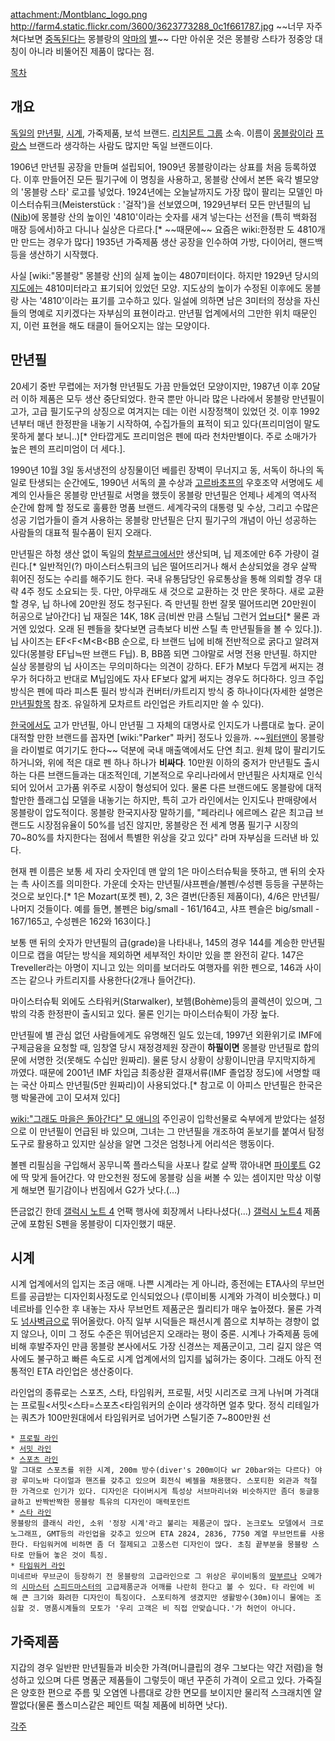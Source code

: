 attachment:/Montblanc_logo.png
http://farm4.static.flickr.com/3600/3623773288_0c1f661787.jpg
~~너무 자주 쳐다보면 [[중독]]된다는 몽블랑의 [[악마]]의 [[별]]~~
다만 아쉬운 것은 몽블랑 스타가 정중앙 대칭이 아니라 비뚤어진 제품이 많다는 점.

[[목차]]
== 개요 ==
[[독일]]의 [[만년필]], [[시계]], 가죽제품, 보석 브랜드. [[리치몬트 그룹]] 소속. 이름이 [[몽블랑]]이라 [[프랑스]] 브랜드라 생각하는 사람도 많지만 독일 브랜드이다.

1906년 만년필 공장을 만들며 설립되어, 1909년 몽블랑이라는 상표를 처음 등록하였다. 이후 만들어진 모든 필기구에 이 명칭을 사용하고, 몽블랑 산에서 본뜬 육각 별모양의 '몽블랑 스타' 로고를 넣었다. 1924년에는 오늘날까지도 가장 많이 팔리는 모델인 마이스터슈튀크(Meisterstück : '걸작')을 선보였으며, 1929년부터 모든 만년필의 닙([[Nib]])에 몽블랑 산의 높이인 '4810'이라는 숫자를 새겨 넣는다는 선전을 (특히 백화점 매장 등에서)하고 다니나 실상은 다르다.[* ~~때문에~~ 요즘은 wiki:한정판 도 4810개만 만드는 경우가 많다] 1935년 가죽제품 생산 공장을 인수하여 가방, 다이어리, 핸드백 등을 생산하기 시작했다.

사실 [wiki:"몽블랑" 몽블랑 산]의 실제 높이는 4807미터이다. 하지만 1929년 당시의 [[지도]]에는 4810미터라고 표기되어 있었던 모양. 지도상의 높이가 수정된 이후에도 몽블랑 사는 '4810'이라는 표기를 고수하고 있다. 일설에 의하면 남은 3미터의 정상을 자신들의 명예로 지키겠다는 자부심의 표현이라고. 만년필 업계에서의 그만한 위치 때문인지, 이런 표현을 해도 태클이 들어오지는 않는 모양이다.

== 만년필 ==
20세기 중반 무렵에는 저가형 만년필도 가끔 만들었던 모양이지만, 1987년 이후 20달러 이하 제품은 모두 생산 중단되었다. 한국 뿐만 아니라 많은 나라에서 몽블랑 만년필이 고가, 고급 필기도구의 상징으로 여겨지는 데는 이런 시장정책이 있었던 것. 이후 1992년부터 매년 한정판을 내놓기 시작하여, 수집가들의 표적이 되고 있다(프리미엄이 말도 못하게 붙다 보니..)[* 안타깝게도 프리미엄은 펜에 따라 천차만별이다. 주로 소매가가 높은 펜의 프리미엄이 더 세다.]. 

1990년 10월 3일 동서냉전의 상징물이던 베를린 장벽이 무너지고 동, 서독이 하나의 독일로 탄생되는 순간에도, 1990년 서독의 [[콜]] 수상과 [[고르바초프]]의 우호조약 서명에도 세계의 인사들은 몽블랑 만년필로 서명을 했듯이 몽블랑 만년필은 언제나 세계의 역사적 순간에 함께 할 정도로 훌륭한 명품 브랜드. 세계각국의 대통령 및 수상, 그리고 수많은 성공 기업가들이 즐겨 사용하는 몽블랑 만년필은 단지 필기구의 개념이 아닌 성공하는 사람들의 대표적 필수품이 된지 오래다.

만년필은 하청 생산 없이 독일의 [[함부르크]]에서만 생산되며, 닙 제조에만 6주 가량이 걸린다.[* 일반적인(?) 마이스터스튀크의 닙은 떨어뜨리거나 해서 손상되었을 경우 살짝 휘어진 정도는 수리를 해주기도 한다. 국내 유통담당인 유로통상을 통해 의뢰할 경우 대략 4주 정도 소요되는 듯. 다만, 아무래도 새 것으로 교환하는 것 만은 못하다. 새로 교환할 경우, 닙 하나에 20만원 정도 청구된다. 즉 만년필 한번 잘못 떨어뜨리면 20만원이 허공으로 날아간다] 닙 재질은 14K, 18K 금(비싼 만큼 스틸닙 그런거 [[업ㅂ다]][* 물론 과거엔 있었다. 오래 된 펜들을 찾다보면 금촉보다 비싼 스틸 촉 만년필들을 볼 수 있다.]). 닙 사이즈는 EF<F<M<B<BB 순으로, 타 브랜드 닙에 비해 전반적으로 굵다고 알려져 있다(몽블랑 EF닙≒딴 브랜드 F닙). B, BB쯤 되면 그야말로 서명 전용 만년필. 하지만 실상 몽블랑의 닙 사이즈는 무의미하다는 의견이 강하다. EF가 M보다 두껍게 써지는 경우가 허다하고 반대로 M닙임에도 자사 EF보다 얇게 써지는 경우도 허다하다.
잉크 주입 방식은 펜에 따라 피스톤 필러 방식과 컨버터/카트리지 방식 중 하나이다(자세한 설명은 [[만년필]]항목 참조. 유일하게 모차르트 라인업은 카트리지만 쓸 수 있다).

[[한국]]에서도 고가 만년필, 아니 만년필 그 자체의 대명사로 인지도가 나름대로 높다. 굳이 대적할 만한 브랜드를 꼽자면 [wiki:"Parker" 파커] 정도나 있을까. ~~[[워터맨]]이 몽블랑을 라이벌로 여기기도 한다~~ 덕분에 국내 매출액에서도 단연 최고. 원체 많이 팔리기도 하거니와, 위에 적은 대로 펜 하나 하나가 '''비싸다'''. 10만원 이하의 중저가 만년필도 출시하는 다른 브랜드들과는 대조적인데, 기본적으로 우리나라에서 만년필은 사치재로 인식되어 있어서 고가품 위주로 시장이 형성되어 있다. 물론 다른 브랜드에도 몽블랑에 대적할만한 플래그십 모델을 내놓기는 하지만, 특히 고가 라인에서는 인지도나 판매량에서 몽블랑이 압도적이다. 몽블랑 한국지사장 말하기를, "페라리나 에르메스 같은 최고급 브랜드도 시장점유율이 50%를 넘진 않지만, 몽블랑은 전 세계 명품 필기구 시장의 70~80%를 차지한다는 점에서 특별한 위상을 갖고 있다" 라며 자부심을 드러낸 바 있다.

현재 펜 이름은 보통 세 자리 숫자인데 맨 앞의 1은 마이스터슈튁을 뜻하고, 맨 뒤의 숫자는 촉 사이즈를 의미한다. 가운데 숫자는 만년필/샤프펜슬/볼펜/수성펜 등등을 구분하는 것으로 보인다.[* 1은 Mozart(포켓 펜), 2, 3은 결번(단종된 제품이다), 4/6은 만년필/나머지 것들이다. 예를 들면, 볼펜은 big/small - 161/164고, 샤프 펜슬은 big/small - 167/165고, 수성펜은 162와 163이다.]

보통 맨 뒤의 숫자가 만년필의 급(grade)을 나타내나, 145의 경우 144를 계승한 만년필이므로 캡을 여닫는 방식을 제외하면 세부적인 차이만 있을 뿐 완전히 같다. 147은 Treveller라는 아명이 지니고 있는 의미를 보더라도 여행자를 위한 펜으로, 146과 사이즈는 같으나 카트리지를 사용한다(2개나 들어간다).

마이스터슈튁 외에도 스타워커(Starwalker), 보헴(Bohème)등의 콜렉션이 있으며, 그밖의 각종 한정판이 출시되고 있다. 물론 인기는 마이스터슈튁이 가장 높다.

만년필에 별 관심 없던 사람들에게도 유명해진 일도 있는데, 1997년 외환위기로 IMF에 구제금융을 요청할 때, 임창열 당시 재정경제원 장관이 '''하필이면''' 몽블랑 만년필로 합의문에 서명한 것(못해도 수십만 원짜리). 물론 당시 상황이 상황이니만큼 무지막지하게 까였다. 때문에 2001년 IMF 차입금 최종상환 결재서류(IMF 졸업장 정도)에 서명할 때는 국산 아피스 만년필(5만 원짜리)이 사용되었다.[* 참고로 이 아피스 만년필은 한국은행 박물관에 고이 모셔져 있다]

[[wiki:"그래도 마을은 돌아간다" 모 애니]]의 주인공이 입학선물로 숙부에게 받았다는 설정으로 이 만년필이 언급된 바 있으며, 그녀는 그 만년필을 개조하여 돋보기를 붙여서 탐정도구로 활용하고 있지만 실상을 알면 그것은 엄청나게 어리석은 행동이다.

볼펜 리필심을 구입해서 꽁무니쪽 플라스틱을 사포나 칼로 살짝 깎아내면 [[파이롯트]] G2에 딱 맞게 들어간다. 약 만오천원 정도에 몽블랑 심을 써볼 수 있는 셈이지만 막상 이렇게 해보면 필기감이나 번짐에서 G2가 낫다.(…) 

뜬금없긴 한데 [[갤럭시 노트 4]] 언팩 행사에 회장께서 나타나셨다(...) [[갤럭시 노트4]] 제품군에 포함된 S펜을 몽블랑이 디자인했기 때문.

== 시계 ==
시계 업계에서의 입지는 조금 애매. 나쁜 시계라는 게 아니라, 종전에는 ETA사의 무브먼트를 공급받는 디자인회사정도로 인식되었으나 (루이비통 시계와 가격이 비슷했다.) 미네르바를 인수한 후 내놓는 자사 무브먼트 제품군은 퀄리티가 매우 높아졌다. 물론 가격도 [[넘사벽]]급으로 뛰어올랐다. 아직 일부 시덕들은 패션시계 쯤으로 치부하는 경향이 없지 않으나, 이미 그 정도 수준은 뛰어넘은지 오래라는 평이 중론. 시계나 가죽제품 등에 비해 후발주자인 만큼 몽블랑 본사에서도 가장 신경쓰는 제품군이고, 그리 길지 않은 역사에도 불구하고 빠른 속도로 시계 업계에서의 입지를 넓혀가는 중이다. 그래도 아직 전통적인 ETA 라인업은 생산중이다.

라인업의 종류로는 스포츠, 스타, 타임워커, 프로필, 서밋 시리즈로 크게 나뉘며 가격대는 프로필<서밋<스타=스포츠<타임워커의 순이라 생각하면 얼추 맞다. 정식 리테일가는 쿼츠가 100만원대에서 타임워커로 넘어가면 스틸기준 7~800만원 선

 * [[프로필 라인]]
 * [[서밋 라인]]
 * [[스포츠 라인]]
 말 그대로 스포츠를 위한 시계, 200m 방수(diver's 200m이다 wr 20bar와는 다르다) 야광 루미노바 다이얼과 핸즈를 갖추고 있으며 회전식 베젤을 채용했다. 스포티한 외관과 적절한 가격으로 인기가 있다. 디자인은 다이버시게 특성상 서브마리너와 비슷하지만 좀더 둥글둥글하고 반짝반짝한 몽블랑 특유의 디자인이 매력포인트
 * [[스타 라인]]
 몽블랑의 클래식 라인, 소위 '정장 시계'라고 불리는 제품군이 많다. 논크로노 모델에서 크로노그래프, GMT등의 라인업을 갖추고 있으며 ETA 2824, 2836, 7750 계열 무브먼트를 사용한다. 타임워커에 비하면 좀 더 절제되고 고풍스런 디자인이 많다. 초침 끝부분을 몽블랑 스타로 만들어 놓은 것이 특징.
 * [[타임워커 라인]]
 미네르바 무브군이 등장하기 전 몽블랑의 고급라인으로 그 위상은 루이비통의 [[땅부르]]나 오메가의 [[시마스터]] [[스피드마스터]]의 고급제품군과 어깨를 나란히 한다고 볼 수 있다. 타 라인에 비해 큰 크기와 화려한 디자인이 특징이다. 스포티하게 생겼지만 생활방수(30m)이니 물에는 조심할 것. 명품시계들의 모토가 '우리 고객은 비 직접 안맞습니다.'가 허언이 아니다.

== 가죽제품 ==
지갑의 경우 일반판 만년필들과 비슷한 가격(머니클립의 경우 그보다는 약간 저렴)을 형성하고 있으며 다른 명품군 제품들이 그렇듯이 매년 꾸준히 가격이 오르고 있다. 가죽질은 양호한 편으로 주름 및 오염엔 나름대로 강한 면모를 보이지만 물리적 스크래치엔 얄짤없다(물론 폴스미스같은 페인트 떡칠 제품에 비하면 낫다). 
 
[[각주]]
